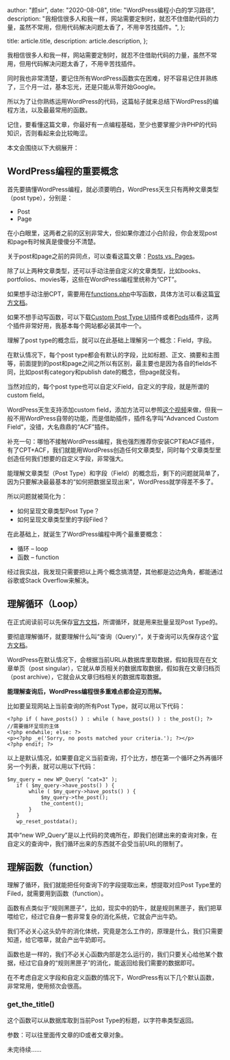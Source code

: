 
  author: "颜sir",
  date: "2020-08-08",
  title: "WordPress编程小白的学习路径",
  description:
    "我相信很多人和我一样，网站需要定制时，就忍不住借助代码的力量，虽然不常用，但用代码解决问题太香了，不用辛苦找插件。",
};

  title: article.title,
  description: article.description,
};


我相信很多人和我一样，网站需要定制时，就忍不住借助代码的力量，虽然不常用，但用代码解决问题太香了，不用辛苦找插件。

同时我也非常清楚，要记住所有WordPress函数实在困难，好不容易记住并熟练了，三个月一过，基本忘光，还是只能从零开始Google。

所以为了让你熟练运用WordPress的代码，这篇帖子就来总结下WordPress的编程方法，以及最最常用的函数。

记住，要看懂这篇文章，你最好有一点编程基础，至少也要掌握少许PHP的代码知识，否则看起来会比较晦涩。

本文会围绕以下大纲展开：

<Toc toc={toc} />

## WordPress编程的重要概念

首先要搞懂WordPress编程，就必须要明白，WordPress天生只有两种文章类型（post type），分别是：

- Post
- Page

在小白眼里，这两者之前的区别非常大，但如果你渡过小白阶段，你会发现post和page有时候真是傻傻分不清楚。

关于post和page之前的异同点，可以查看这篇文章：[Posts vs. Pages](https://www.wpbeginner.com/beginners-guide/what-is-the-difference-between-posts-vs-pages-in-wordpress/)。

除了以上两种文章类型，还可以手动注册自定义的文章类型，比如books、portfolios、movies等，这些在WordPress编程里统称为“CPT”。

如果想手动注册CPT，需要用在[functions.php](https://www.wpbeginner.com/glossary/functions-php/)中写函数，具体方法可以看这篇[官方文档](https://developer.wordpress.org/reference/functions/register_post_type/)。

如果不想手动写函数，可以下载[Custom Post Type UI](https://wordpress.org/plugins/custom-post-type-ui/)插件或者[Pods](https://wordpress.org/plugins/pods/)插件，这两个插件非常好用，我基本每个网站都必装其中一个。

理解了post type的概念后，就可以在此基础上理解另一个概念：Field，字段。

在默认情况下，每个post type都会有默认的字段，比如标题、正文、摘要和主图等，前面提到的post和page之间之所以有区别，最主要也是因为各自的fields不同，比如post有category和publish date的概念，但page就没有。

当然对应的，每个post type也可以自定义Field，自定义的字段，就是所谓的custom field。

WordPress天生支持添加custom field，添加方法可以参照[这个视频](https://www.youtube.com/watch?v=QwBeyYP99WY)来做，但我一般不用WordPress自带的功能，而是借助插件，插件名字叫“Advanced Custom Field”，没错，大名鼎鼎的“ACF”插件。

补充一句：哪怕不接触WordPress编程，我也强烈推荐你安装CPT和ACF插件，有了CPT+ACF，我们就能用WordPress创造任何文章类型，同时每个文章类型里创造任何我们想要的自定义字段，非常强大。

能理解文章类型（Post Type）和字段（Field）的概念后，剩下的问题就简单了，因为只要解决最最基本的“如何把数据呈现出来”，WordPress就学得差不多了。

所以问题就被简化为：

- 如何呈现文章类型Post Type？
- 如何呈现文章类型里的字段Filed？

在此基础上，就诞生了WordPress编程中两个最重要概念：

- 循环 – loop
- 函数 – function

经过我实战，我发现只需要把以上两个概念搞清楚，其他都是边边角角，都能通过谷歌或Stack Overflow来解决。

## 理解循环（Loop）

在正式阅读前可以先保存[官方文档](https://codex.wordpress.org/zh-cn:%E5%BE%AA%E7%8E%AF)，所谓循环，就是用来批量呈现Post Type的。

要彻底理解循环，就要理解什么叫“查询（Query）”，关于查询可以先保存这个[官方文档](https://developer.wordpress.org/reference/classes/wp_query/)。

WordPress在默认情况下，会根据当前URL从数据库里取数据，假如我现在在文章单页（post singular），它就从单页相关的数据库取数据，假如我在文章归档页（post archive），它就会从文章归档相关的数据库取数据。

**能理解查询后，WordPress编程很多重难点都会迎刃而解。**

比如要呈现网站上当前查询的所有Post Type，就可以用以下代码：

```
<?php if ( have_posts() ) : while ( have_posts() ) : the_post(); ?>
//需要循环呈现的主体
<?php endwhile; else: ?>
<p><?php _e('Sorry, no posts matched your criteria.'); ?></p>
<?php endif; ?>
```

以上是默认情况，如果要自定义当前查询，打个比方，想在第一个循环之外再循环另一个列表，就可以用以下代码：

```
$my_query = new WP_Query( "cat=3" );
   if ( $my_query->have_posts() ) {
       while ( $my_query->have_posts() ) {
           $my_query->the_post();
           the_content();
       }
   }
   wp_reset_postdata();
```

其中“new WP_Query”是以上代码的灵魂所在，即我们创建出来的查询对象，在自定义的查询中，我们循环出来的东西就不会受当前URL的限制了。

## 理解函数（function）

理解了循环，我们就能把任何查询下的字段提取出来，想提取对应Post Type里的Filed，就需要用到函数（function）。

函数有点类似于“规则黑匣子”，比如，现实中的奶牛，就是规则黑匣子，我们把草喂给它，经过它自身一套非常复杂的消化系统，它就会产出牛奶。

我们不必关心这头奶牛的消化体统，究竟是怎么工作的，原理是什么，我们只需要知道，给它喂草，就会产出牛奶即可。

函数也是一样的，我们不必关心函数内部是怎么运行的，我们只要关心给他某个数据，经过它自身的“规则黑匣子”的消化，能返回给我们需要的数据即可。

在不考虑自定义字段和自定义函数的情况下，WordPress有以下几个默认函数，非常常用，使用频次会很高。

### get_the_title()

这个函数可以从数据库取到当前Post Type的标题，以字符串类型返回。

参数：可以往里面传文章的ID或者文章对象。

未完待续……

